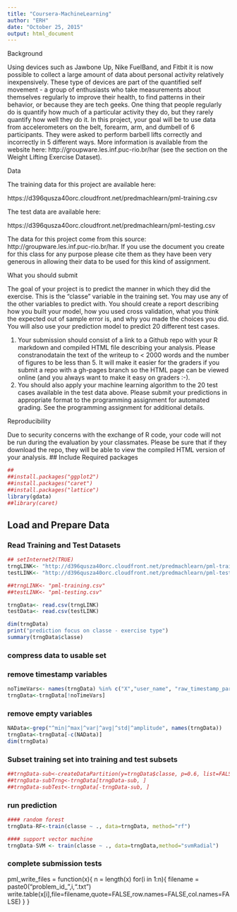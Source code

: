 ```yaml
---
title: "Coursera-MachineLearning"
author: "ERH"
date: "October 25, 2015"
output: html_document
---
```


Background

Using devices such as Jawbone Up, Nike FuelBand, and Fitbit it is now possible to collect a large amount of data about personal activity relatively inexpensively. These type of devices are part of the quantified self movement - a group of enthusiasts who take measurements about themselves regularly to improve their health, to find patterns in their behavior, or because they are tech geeks. One thing that people regularly do is quantify how much of a particular activity they do, but they rarely quantify how well they do it. In this project, your goal will be to use data from accelerometers on the belt, forearm, arm, and dumbell of 6 participants. They were asked to perform barbell lifts correctly and incorrectly in 5 different ways. More information is available from the website here: http://groupware.les.inf.puc-rio.br/har (see the section on the Weight Lifting Exercise Dataset). 



Data 


The training data for this project are available here: 

https://d396qusza40orc.cloudfront.net/predmachlearn/pml-training.csv

The test data are available here: 

https://d396qusza40orc.cloudfront.net/predmachlearn/pml-testing.csv

The data for this project come from this source: http://groupware.les.inf.puc-rio.br/har. If you use the document you create for this class for any purpose please cite them as they have been very generous in allowing their data to be used for this kind of assignment. 

What you should submit

The goal of your project is to predict the manner in which they did the exercise. This is the "classe" variable in the training set. You may use any of the other variables to predict with. You should create a report describing how you built your model, how you used cross validation, what you think the expected out of sample error is, and why you made the choices you did. You will also use your prediction model to predict 20 different test cases. 

1. Your submission should consist of a link to a Github repo with your R markdown and compiled HTML file describing your analysis. Please constranodatain the text of the writeup to < 2000 words and the number of figures to be less than 5. It will make it easier for the graders if you submit a repo with a gh-pages branch so the HTML page can be viewed online (and you always want to make it easy on graders :-).
2. You should also apply your machine learning algorithm to the 20 test cases available in the test data above. Please submit your predictions in appropriate format to the programming assignment for automated grading. See the programming assignment for additional details. 

Reproducibility 

Due to security concerns with the exchange of R code, your code will not be run during the evaluation by your classmates. Please be sure that if they download the repo, they will be able to view the compiled HTML version of your analysis. 
##
Include Required packages
```r
##
##install.packages("ggplot2")
##install.packages("caret")
##install.packages("lattice")
library(gdata)
##library(caret)
```

## Load and Prepare Data
### Read Training and Test Datasets

```r
## setInternet2(TRUE)
trngLINK<- "http://d396qusza40orc.cloudfront.net/predmachlearn/pml-training.csv"
testLINK<- "http://d396qusza40orc.cloudfront.net/predmachlearn/pml-testing.csv"

##trngLINK<- "pml-training.csv"
##testLINK<- "pml-testing.csv"

trngData<- read.csv(trngLINK)
testData<- read.csv(testLINK)

dim(trngData)
print("prediction focus on classe - exercise type")
summary(trngData$classe)
```
### compress data to usable set
### remove timestamp variables
```r

noTimeVars<- names(trngData) %in% c("X","user_name", "raw_timestamp_part_1","raw_tmestamp_part_2","cvtd_timestamp")
trngData<-trngData[!noTimeVars]
```
### remove empty variables
```r
NAData<-grep("^min|^max|^var|^avg|^std|^amplitude", names(trngData))
trngData<-trngData[-c(NAData)]
dim(trngData)
```

### Subset training set into training and test subsets

```r

##trngData-sub<-createDataPartition(y=trngData$classe, p=0.6, list=FALSE)
##trngData-subTrng<-trngData[trngData-sub, ]
##trngData-subTest<-trngData[-trngData-sub, ]

```

### run prediction

```r
#### random forest
trngData-RF<-train(classe ~ ., data=trngData, method="rf")

#### support vector machine
trngData-SVM <- train(classe ~ ., data=trngData,method="svmRadial")

```

### complete submission tests
pml_write_files = function(x){
  n = length(x)
  for(i in 1:n){
    filename = paste0("problem_id_",i,".txt")
    write.table(x[i],file=filename,quote=FALSE,row.names=FALSE,col.names=FALSE)
  }
}



